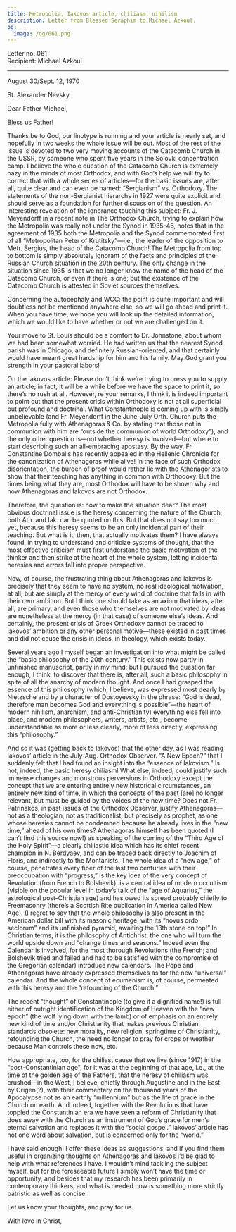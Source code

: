 ```yaml
---
title: Metropolia, Iakovos article, chiliasm, nihilism
description: Letter from Blessed Seraphim to Michael Azkoul.
og:
  image: /og/061.png
---
```


<div style={{textAlign:'right', fontFamily:'monospace'}}>Letter no. 061</div>
<div style={{textAlign:'left', fontFamily:'monospace'}}>Recipient: Michael Azkoul</div>

---

August 30/Sept. 12, 1970

St. Alexander Nevsky

Dear Father Michael,

Bless us Father!

Thanks be to God, our linotype is running and your article is nearly set, and hopefully in two weeks the whole issue will be out. Most of the rest of the issue is devoted to two very moving accounts of the Catacomb Church in the USSR, by someone who spent five years in the Solovki concentration camp. I believe the whole question of the Catacomb Church is extremely hazy in the minds of most Orthodox, and with God’s help we will try to correct that with a whole series of articles—for the basic issues are, after all, quite clear and can even be named: “Sergianism” vs. Orthodoxy. The statements of the non-Sergianist hierarchs in 1927 were quite explicit and should serve as a foundation for further discussion of the question. An interesting revelation of the ignorance touching this subject: Fr. J. Meyendorff in a recent note in The Orthodox Church, trying to explain how the Metropolia was really not under the Synod in 1935-46, notes that in the agreement of 1935 both the Metropolia and the Synod commemorated first of all “Metropolitan Peter of Krutitsky”—i.e., the leader of the opposition to Metr. Sergius, the head of the Catacomb Church! The Metropolia from top to bottom is simply absolutely ignorant of the facts and principles of the Russian Church situation in the 20th century. The only change in the situation since 1935 is that we no longer know the name of the head of the Catacomb Church, or even if there is one; but the existence of the Catacomb Church is attested in Soviet sources themselves.

Concerning the autocephaly and WCC: the point is quite important and will doubtless not be mentioned anywhere else, so we will go ahead and print it. When you have time, we hope you will look up the detailed information, which we would like to have whether or not we are challenged on it.

Your move to St. Louis should be a comfort to Dr. Johnstone, about whom we had been somewhat worried. He had written us that the nearest Synod parish was in Chicago, and definitely Russian-oriented, and that certainly would have meant great hardship for him and his family. May God grant you strength in your pastoral labors!

On the Iakovos article: Please don’t think we’re trying to press you to supply an article; in fact, it will be a while before we have the space to print it, so there’s no rush at all. However, re your remarks, I think it is indeed important to point out that the present crisis within Orthodoxy is not at all superficial but profound and doctrinal. What Constantinople is coming up with is simply unbelievable (and Fr. Meyendorff in the June-July Orth. Church puts the Metropolia fully with Athenagoras & Co. by stating that those not in communion with him are “outside the communion of world Orthodoxy”), and the only other question is—not whether heresy is involved—but where to start describing such an all-embracing apostasy. By the way, Fr. Constantine Dombalis has recently appealed in the Hellenic Chronicle for the canonization of Athenagoras while alive! In the face of such Orthodox disorientation, the burden of proof would rather lie with the Athenagorists to show that their teaching has anything in common with Orthodoxy. But the times being what they are, most Orthodox will have to be shown why and how Athenagoras and Iakovos are not Orthodox.

Therefore, the question is: how to make the situation dear? The most obvious doctrinal issue is the heresy concerning the nature of the Church; both Ath. and Iak. can be quoted on this. But that does not say too much yet, because this heresy seems to be an only incidental part of their teaching. But what is it, then, that actually motivates them? I have always found, in trying to understand and criticize systems of thought, that the most effective criticism must first understand the basic motivation of the thinker and then strike at the heart of the whole system, letting incidental heresies and errors fall into proper perspective.

Now, of course, the frustrating thing about Athenagoras and Iakovos is precisely that they seem to have no system, no real ideological motivation, at all, but are simply at the mercy of every wind of doctrine that falls in with their own ambition. But I think one should take as an axiom that ideas, after all, are primary, and even those who themselves are not motivated by ideas are nonetheless at the mercy (in that case) of someone else’s ideas. And certainly, the present crisis of Greek Orthodoxy cannot be traced to Iakovos’ ambition or any other personal motive—these existed in past times and did not cause the crisis in ideas, in theology, which exists today.

Several years ago I myself began an investigation into what might be called the “basic philosophy of the 20th century.” This exists now partly in unfinished manuscript, partly in my mind; but I pursued the question far enough, I think, to discover that there is, after all, such a basic philosophy in spite of all the anarchy of modern thought. And once I had grasped the essence of this philosophy (which, I believe, was expressed most dearly by Nietzsche and by a character of Dostoyevsky in the phrase: “God is dead, therefore man becomes God and everything is possible”—the heart of modern nihilism, anarchism, and anti-Christianity) everything else fell into place, and modern philosophers, writers, artists, etc., become understandable as more or less clearly, more of less directly, expressing this “philosophy.”

And so it was (getting back to Iakovos) that the other day, as I was reading Iakovos’ article in the July-Aug. Orthodox Observer. “A New Epoch?” that I suddenly felt that I had found an insight into the “essence of Iakovism.” Is not, indeed, the basic heresy chiliasml What else, indeed, could justify such immense changes and monstrous perversions in Orthodoxy except the concept that we are entering entirely new historical circumstances, an entirely new kind of time, in which the concepts of the past [are] no longer relevant, but must be guided by the voices of the new time? Does not Fr. Patrinakos, in past issues of the Orthodox Observer, justify Athenagoras—not as a theologian, not as traditionalist, but precisely as prophet, as one whose heresies cannot be condemned because he already lives in the “new time,” ahead of his own times? Athenagoras himself has been quoted (I can’t find this source now!) as speaking of the coming of the “Third Age of the Holy Spirit”—a clearly chiliastic idea which has its chief recent champion in N. Berdyaev, and can be traced back directly to Joachim of Floris, and indirectly to the Montanists. The whole idea of a “new age,” of course, penetrates every fiber of the last two centuries with their preoccupation with “progress,” is the key idea of the very concept of Revolution (from French to Bolshevik), is a central idea of modern occultism (visible on the popular level in today’s talk of the “age of Aquarius,” the astrological post-Christian age) and has owed its spread probably chiefly to Freemasonry (there’s a Scottish Rite publication in America called New Age). (I regret to say that the whole philosophy is also present in the American dollar bill with its masonic heritage, with its “novus ordo seclorum” and its unfinished pyramid, awaiting the 13th stone on top!” In Christian terms, it is the philosophy of Antichrist, the one who will turn the world upside down and “change times and seasons.” Indeed even the Calendar is involved, for the most thorough Revolutions (the French; and Bolshevik tried and failed and had to be satisfied with the compromise of the Gregorian calendar) introduce new calendars. The Pope and Athenagoras have already expressed themselves as for the new “universal” calendar. And the whole concept of ecumenism is, of course, permeated with this heresy and the “refounding of the Church.”

The recent “thought” of Constantinople (to give it a dignified name!) is full either of outright identification of the Kingdom of Heaven with the “new epoch” (the wolf lying down with the lamb) or of emphasis on an entirely new kind of time and/or Christianity that makes previous Christian standards obsolete: new morality, new religion, springtime of Christianity, refounding the Church, the need no longer to pray for crops or weather because Man controls these now, etc.

How appropriate, too, for the chiliast cause that we live (since 1917) in the “post-Constantinian age”; for it was at the beginning of that age, i.e., at the time of the golden age of the Fathers, that the heresy of chiliasm was crushed—in the West, I believe, chiefly through Augustine and in the East by Origen(?), with their commentary on the thousand years of the Apocalypse not as an earthly “millennium” but as the life of grace in the Church on earth. And indeed, together with the Revolutions that have toppled the Constantinian era we have seen a reform of Christianity that does away with the Church as an instrument of God’s grace for men’s eternal salvation and replaces it with the “social gospel.” Iakovos’ article has not one word about salvation, but is concerned only for the “world.”

I have said enough! I offer these ideas as suggestions, and if you find them useful in organizing thoughts on Athenagoras and Iakovos I’d be glad to help with what references I have. I wouldn’t mind tackling the subject myself, but for the foreseeable future I simply won’t have the time or opportunity, and besides that my research has been primarily in contemporary thinkers, and what is needed now is something more strictly patristic as well as concise.

Let us know your thoughts, and pray for us.

With love in Christ,